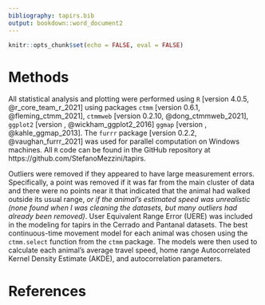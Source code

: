 ```yaml
---
bibliography: tapirs.bib
output: bookdown::word_document2
---
```


```r
knitr::opts_chunk$set(echo = FALSE, eval = FALSE)
```

# Methods

All statistical analysis and plotting were performed using `R` [version 4.0.5, @r_core_team_r_2021] using packages `ctmm` [version 0.6.1, @fleming_ctmm_2021], `ctmmweb` [version 0.2.10, @dong_ctmmweb_2021], `ggplot2` [version , @wickham_ggplot2_2016] `ggmap` [version , @kahle_ggmap_2013]. The `furrr` package [version 0.2.2, @vaughan_furrr_2021] was used for parallel computation on Windows machines. All `R` code can be found in the GitHub repository at https://github.com/StefanoMezzini/tapirs.

Outliers were removed if they appeared to have large measurement errors. Specifically, a point was removed if it was far from the main cluster of data and there were no points near it that indicated that the animal had walked outside its usual range, *or if the animal's estimated speed was unrealistic (none found when I was cleaning the datasets, but many outliers had already been removed)*. User Equivalent Range Error (UERE) was included in the modeling for tapirs in the Cerrado and Pantanal datasets. The best continuous-time movement model for each animal was chosen using the `ctmm.select` function from the `ctmm` package. The models were then used to calculate each animal's average travel speed, home range Autocorrelated Kernel Density Estimate (AKDE), and autocorrelation parameters.

# References
